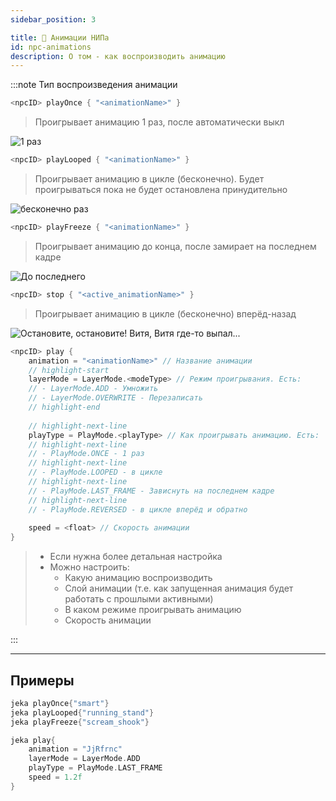```yaml
---
sidebar_position: 3

title: 🤺 Анимации НИПа
id: npc-animations
description: О том - как воспроизводить анимацию
---
```



<ToBeta url='welcome' />


:::note Тип воспроизведения анимации

<Tabs>
<TabItem value="playOnce" label="Один раз" attributes={{className: styles.def}}>

```kts
<npcID> playOnce { "<animationName>" }
```
> Проигрывает анимацию 1 раз, после автоматически выкл

![1 раз](@site/static/img/doc/playType-ONCE-aPNG.png)

</TabItem>
<TabItem value="playLooped" label="В цикле" attributes={{className: styles.def}}>

```kts
<npcID> playLooped { "<animationName>" }
```
> Проигрывает анимацию в цикле (бесконечно). Будет проигрываться пока не будет остановлена принудительно  

![бесконечно раз](@site/static/img/doc/playType-LOOPED-aPNG.png)

</TabItem>
<TabItem value="playFreeze" label="Заморозить" attributes={{className: styles.def}}>

```kts 
<npcID> playFreeze { "<animationName>" }
```
> Проигрывает анимацию до конца, после замирает на последнем кадре  

![До последнего](@site/static/img/doc/playType-FREEZE-aPNG.png)

</TabItem>
<TabItem value="playStop" label="Остановить анимацию" attributes={{className: styles.def}}>

```kts
<npcID> stop { "<active_animationName>" }
```
> Проигрывает анимацию в цикле (бесконечно) вперёд-назад  

![Остановите, остановите! Витя, Витя где-то выпал...](@site/static/img/doc/playType-STOP-aPNG.png)

</TabItem>
<TabItem value="playSetting" label="Расширенная настройка" attributes={{className: styles.def}}>

```kts
<npcID> play {
    animation = "<animationName>" // Название анимации
    // highlight-start
    layerMode = LayerMode.<modeType> // Режим проигрывания. Есть:
    // - LayerMode.ADD - Умножить
    // - LayerMode.OVERWRITE - Перезаписать
    // highlight-end
    
    // highlight-next-line
    playType = PlayMode.<playType> // Как проигрывать анимацию. Есть:
    // highlight-next-line
    // - PlayMode.ONCE - 1 раз
    // highlight-next-line
    // - PlayMode.LOOPED - в цикле
    // highlight-next-line
    // - PlayMode.LAST_FRAME - Зависнуть на последнем кадре
    // highlight-next-line
    // - PlayMode.REVERSED - в цикле вперёд и обратно
    
    speed = <float> // Скорость анимации
}
```
> - Если нужна более детальная настройка  
> - Можно настроить:  
>   - Какую анимацию воспроизводить  
>   - Слой анимации (т.е. как запущенная анимация будет работать с прошлыми активными)  
>   - В каком режиме проигрывать анимацию  
>   - Скорость анимации

</TabItem>
</Tabs>

:::

---

## Примеры

```kts
jeka playOnce{"smart"}
jeka playLooped{"running_stand"}
jeka playFreeze{"scream_shook"}

jeka play{
    animation = "JjRfrnc"
    layerMode = LayerMode.ADD
    playType = PlayMode.LAST_FRAME
    speed = 1.2f
}
```